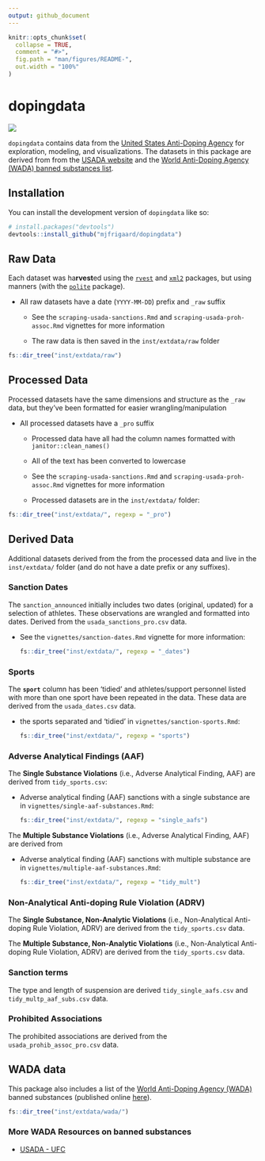 ```yaml
---
output: github_document
---
```


<!-- README.md is generated from README.Rmd. Please edit that file -->

```r
knitr::opts_chunk$set(
  collapse = TRUE,
  comment = "#>",
  fig.path = "man/figures/README-",
  out.width = "100%"
)
```

# dopingdata

<!-- badges: start -->

![](https://img.shields.io/badge/lifecycle-experimental-orange.svg)

<!-- https://img.shields.io/badge/lifecycle-stable-green.svg -->

<!-- badges: end -->

`dopingdata` contains data from the [United States Anti-Doping Agency](https://en.wikipedia.org/wiki/United_States_Anti-Doping_Agency) for exploration, modeling, and visualizations. The datasets in this package are derived from from the [USADA website](https://www.usada.org/) and the [World Anti-Doping Agency (WADA) banned substances list](https://www.wada-ama.org/en/prohibited-list?q=).

## Installation

You can install the development version of `dopingdata` like so:

``` r
# install.packages("devtools")
devtools::install_github("mjfrigaard/dopingdata")
```

## Raw Data

Each dataset was ha**rvest**ed using the [`rvest`](https://rvest.tidyverse.org/) and [`xml2`](https://xml2.r-lib.org/) packages, but using manners (with the [`polite`](https://dmi3kno.github.io/polite/) package).

-   All raw datasets have a date (`YYYY-MM-DD`) prefix and `_raw` suffix
    -   See the `scraping-usada-sanctions.Rmd` and `scraping-usada-proh-assoc.Rmd` vignettes for more information

    -   The raw data is then saved in the `inst/extdata/raw` folder

```r
fs::dir_tree("inst/extdata/raw")
```

## Processed Data

Processed datasets have the same dimensions and structure as the `_raw` data, but they've been formatted for easier wrangling/manipulation

-   All processed datasets have a `_pro` suffix

    -   Processed data have all had the column names formatted with `janitor::clean_names()`

    -   All of the text has been converted to lowercase

    -   See the `scraping-usada-sanctions.Rmd` and `scraping-usada-proh-assoc.Rmd` vignettes for more information

    -   Processed datasets are in the `inst/extdata/` folder:

```r
fs::dir_tree("inst/extdata/", regexp = "_pro")
```

## Derived Data

Additional datasets derived from the from the processed data and live in the `inst/extdata/` folder (and do not have a date prefix or any suffixes).

### Sanction Dates

The `sanction_announced` initially includes two dates (original, updated) for a selection of athletes. These observations are wrangled and formatted into dates. Derived from the `usada_sanctions_pro.csv` data.

-   See the `vignettes/sanction-dates.Rmd` vignette for more information:

    ```r
    fs::dir_tree("inst/extdata/", regexp = "_dates")
    ```

### Sports

The **`sport`** column has been 'tidied' and athletes/support personnel listed with more than one sport have been repeated in the data. These data are derived from the `usada_dates.csv` data.

-   the sports separated and 'tidied' in `vignettes/sanction-sports.Rmd`:

    ```r
    fs::dir_tree("inst/extdata/", regexp = "sports")
    ```

### Adverse Analytical Findings (AAF)

The **Single Substance Violations** (i.e., Adverse Analytical Finding, AAF) are derived from `tidy_sports.csv`:

-   Adverse analytical finding (AAF) sanctions with a single substance are in `vignettes/single-aaf-substances.Rmd`:

    ```r
    fs::dir_tree("inst/extdata/", regexp = "single_aafs")
    ```

The **Multiple Substance Violations** (i.e., Adverse Analytical Finding, AAF) are derived from

-   Adverse analytical finding (AAF) sanctions with multiple substance are in `vignettes/multiple-aaf-substances.Rmd`:

    ```r
    fs::dir_tree("inst/extdata/", regexp = "tidy_mult")
    ```

### Non-Analytical Anti-doping Rule Violation (ADRV)

The **Single Substance, Non-Analytic Violations** (i.e., Non-Analytical Anti-doping Rule Violation, ADRV) are derived from the `tidy_sports.csv` data.

The **Multiple Substance, Non-Analytic Violations** (i.e., Non-Analytical Anti-doping Rule Violation, ADRV) are derived from the `tidy_sports.csv` data.

### Sanction terms

The type and length of suspension are derived `tidy_single_aafs.csv` and `tidy_multp_aaf_subs.csv` data.

### Prohibited Associations

The prohibited associations are derived from the `usada_prohib_assoc_pro.csv` data.

## WADA data

This package also includes a list of the [World Anti-Doping Agency (WADA)](https://en.wikipedia.org/wiki/World_Anti-Doping_Agency) banned substances (published online [here](https://www.wada-ama.org/en/prohibited-list?q=)).

```r
fs::dir_tree("inst/extdata/wada/")
```

### More WADA Resources on banned substances

-   [USADA - UFC](https://ufc.usada.org/wp-content/uploads/UFC-Prohibited-List.pdf)
